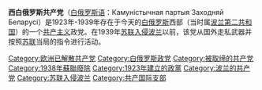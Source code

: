 {{共产党}}
'''西白俄罗斯共产党'''（[[白俄罗斯语|白俄罗斯语]]：Камуністычная партыя Заходняй Беларусі）是1923年-1939年存在于今天的[[白俄罗斯|白俄罗斯]]西部（当时属[[波兰第二共和国|波兰第二共和国]]）的一个[[共产主义|共产主义]]政党。在1939年[[苏联入侵波兰|苏联入侵波兰]]以前，该党从国外走私武器并按照[[苏联|苏联]]当局的指令进行活动。

[[Category:欧洲已解散共产党|Category:欧洲已解散共产党]]
[[Category:白俄罗斯政党|Category:白俄罗斯政党]]
[[Category:被取缔的共产党|Category:被取缔的共产党]]
[[Category:1938年蘇聯廢除|Category:1938年蘇聯廢除]]
[[Category:1923年建立的政黨|Category:1923年建立的政黨]]
[[Category:波兰的共产党|Category:波兰的共产党]]
[[Category:苏联入侵波兰|Category:苏联入侵波兰]]
[[Category:共产国际支部|Category:共产国际支部]]